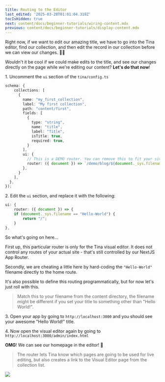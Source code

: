 ```yaml
---
title: Routing to the Editor
last_edited: '2025-03-28T01:01:04.318Z'
tocIsHidden: true
next: content/docs/beginner-tutorials/wiring-content.mdx
previous: content/docs/beginner-tutorials/display-content.mdx
---
```


Right now, if we want to edit our amazing title, we have to go into the Tina editor, find our collection, and then edit the record in our collection before we can view our changes. 😮‍💨

Wouldn't it be cool if we could make edits to the title, and see our changes directly on the page while we're editing our content? **Let's do that now**!

1\. Uncomment the `ui` section of the `tina/config.ts`

```typescript
schema: {
    collections: [
      {
        name: "my_first_collection",
        label: "My first collection",
        path: "content/first",
        fields: [
          {
            type: "string",
            name: "title",
            label: "Title",
            isTitle: true,
            required: true,
          }
        ],
        ui: {
          // This is a DEMO router. You can remove this to fit your site
          router: ({ document }) => `/demo/blog/${document._sys.filename}`,
        },
      }
    ],
  },
});
```

2\. Edit the `ui` section, and replace it with the following:

```typescript
ui: {
    router: ({ document }) => {
    if (document._sys.filename == "Hello-World") {
        return "/";
    }
},
```

So what's going on here...

First up, this particular router is only for the Tina visual editor. It does not control any routes of your actual site - that's still controlled by our NextJS App Router.

Secondly, we are cheating a little here by hard-coding the `"Hello-World"` filename directly to the home route.

It's also possible to define this routing programmatically, but for now let's just roll with this.

> Match this to your filename from the content directory, the filename might be different if you set your title to something other than "Hello World!".

3\. Open your app by going to `http://localhost:3000` and you should see your awesome "Hello World!" title.

4\. Now open the visual editor again by going to `http://localhost:3000/admin/index.html`

**OMG**! We can see our homepage in the editor! 🎉

> The router lets Tina know which pages are going to be used for live editing, but also creates a link to the Visual Editor page from the collection list.

![](</gif/Untitled video - Made with Clipchamp (9).gif>)
